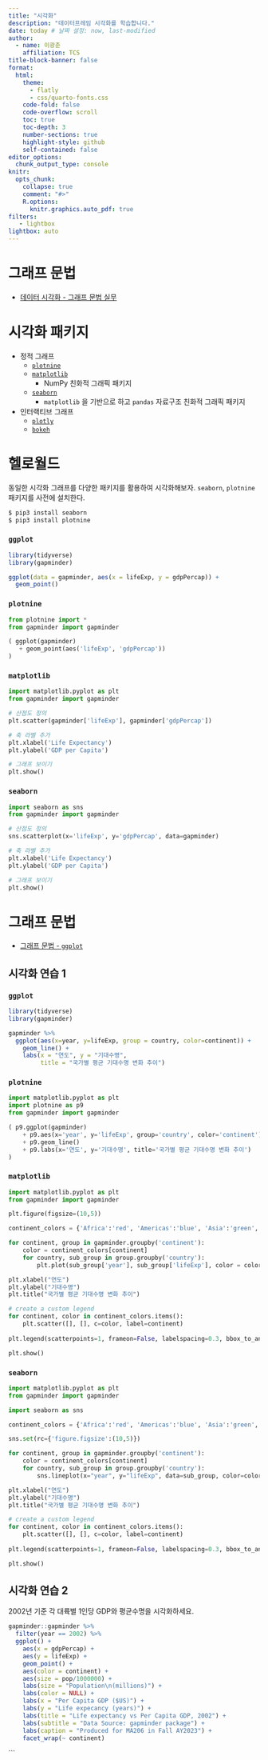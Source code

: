 ```yaml
---
title: "시각화"
description: "데이터프레임 시각화를 학습합니다."
date: today # 날짜 설정: now, last-modified
author:
  - name: 이광춘
    affiliation: TCS
title-block-banner: false
format:
  html:
    theme: 
      - flatly
      - css/quarto-fonts.css
    code-fold: false
    code-overflow: scroll
    toc: true
    toc-depth: 3
    number-sections: true
    highlight-style: github    
    self-contained: false
editor_options: 
  chunk_output_type: console
knitr:
  opts_chunk: 
    collapse: true
    comment: "#>" 
    R.options:
      knitr.graphics.auto_pdf: true  
filters:
   - lightbox
lightbox: auto      
---
```


# 그래프 문법

- [데이터 시각화 - 그래프 문법 실무](https://aispiration.com/viz/viz-ggplot2-practice.html)


# 시각화 패키지

- 정적 그래프
  - [`plotnine`](https://github.com/has2k1/plotnine)
  - [`matplotlib`](https://github.com/matplotlib/matplotlib)
    - NumPy 친화적 그래픽 패키지
  - [`seaborn`](https://github.com/mwaskom/seaborn)
    - `matplotlib` 을 기반으로 하고 `pandas` 자료구조 친화적 그래픽 패키지
- 인터랙티브 그래프    
  - [`plotly`](https://plotly.com/python/)
  - [`bokeh`](https://bokeh.org/)


# 헬로월드

동일한 시각화 그래프를 다양한 패키지를 활용하여 시각화해보자.
`seaborn`, `plotnine` 패키지를 사전에 설치한다.

```bash
$ pip3 install seaborn
$ pip3 install plotnine
```


::: {.panel-tabset}

### `ggplot`

```r
library(tidyverse)
library(gapminder)

ggplot(data = gapminder, aes(x = lifeExp, y = gdpPercap)) +
  geom_point()
```

### `plotnine`

```python
from plotnine import *
from gapminder import gapminder

( ggplot(gapminder)
   + geom_point(aes('lifeExp', 'gdpPercap'))
)
```

### `matplotlib`

```python
import matplotlib.pyplot as plt
from gapminder import gapminder

# 산점도 정의
plt.scatter(gapminder['lifeExp'], gapminder['gdpPercap'])

# 축 라벨 추가
plt.xlabel('Life Expectancy')
plt.ylabel('GDP per Capita')

# 그래프 보이기
plt.show()
```

### `seaborn`

```python
import seaborn as sns
from gapminder import gapminder

# 산점도 정의
sns.scatterplot(x='lifeExp', y='gdpPercap', data=gapminder)

# 축 라벨 추가
plt.xlabel('Life Expectancy')
plt.ylabel('GDP per Capita')

# 그래프 보이기
plt.show()
```

:::


# 그래프 문법

- [그래프 문법 - `ggplot`](https://aispiration.com/viz/viz-ggplot2-practice.html)

## 시각화 연습 1

::: {.panel-tabset}

### `ggplot`

```r
library(tidyverse)
library(gapminder)

gapminder %>% 
  ggplot(aes(x=year, y=lifeExp, group = country, color=continent)) +
    geom_line() +
    labs(x = "연도", y = "기대수명",
         title = "국가별 평균 기대수명 변화 추이")
```

### `plotnine`

```python
import matplotlib.pyplot as plt 
import plotnine as p9
from gapminder import gapminder

( p9.ggplot(gapminder)
    + p9.aes(x='year', y='lifeExp', group='country', color='continent')
    + p9.geom_line()
    + p9.labs(x='연도', y='기대수명', title='국가별 평균 기대수명 변화 추이') 
)

```

### `matplotlib`

```python
import matplotlib.pyplot as plt
from gapminder import gapminder

plt.figure(figsize=(10,5))

continent_colors = {'Africa':'red', 'Americas':'blue', 'Asia':'green', 'Europe':'black', 'Oceania':'purple'}

for continent, group in gapminder.groupby('continent'):
    color = continent_colors[continent]
    for country, sub_group in group.groupby('country'):
        plt.plot(sub_group['year'], sub_group['lifeExp'], color = color)

plt.xlabel("연도")
plt.ylabel("기대수명")
plt.title("국가별 평균 기대수명 변화 추이")

# create a custom legend
for continent, color in continent_colors.items():
    plt.scatter([], [], c=color, label=continent)
    
plt.legend(scatterpoints=1, frameon=False, labelspacing=0.3, bbox_to_anchor=(1.1, 1), loc='upper right', bbox_transform=plt.gcf().transFigure)

plt.show()
```

### `seaborn`

```python
import matplotlib.pyplot as plt
from gapminder import gapminder

import seaborn as sns

continent_colors = {'Africa':'red', 'Americas':'blue', 'Asia':'green', 'Europe':'black', 'Oceania':'purple'}

sns.set(rc={'figure.figsize':(10,5)})

for continent, group in gapminder.groupby('continent'):
    color = continent_colors[continent]
    for country, sub_group in group.groupby('country'):
        sns.lineplot(x="year", y="lifeExp", data=sub_group, color=color)

plt.xlabel("연도")
plt.ylabel("기대수명")
plt.title("국가별 평균 기대수명 변화 추이")

# create a custom legend
for continent, color in continent_colors.items():
    plt.scatter([], [], c=color, label=continent)
    
plt.legend(scatterpoints=1, frameon=False, labelspacing=0.3, bbox_to_anchor=(1.1, 1), loc='upper right', bbox_transform=plt.gcf().transFigure)    

plt.show()

```


:::


## 시각화 연습 2


2002년 기준 각 대륙별 1인당 GDP와 평균수명을 시각화하세요.


```r
gapminder::gapminder %>% 
  filter(year == 2002) %>% 
  ggplot() + 
    aes(x = gdpPercap) + 
    aes(y = lifeExp) + 
    geom_point() + 
    aes(color = continent) + 
    aes(size = pop/1000000) + 
    labs(size = "Population\n(millions)") + 
    labs(color = NULL) + 
    labs(x = "Per Capita GDP ($US)") + 
    labs(y = "Life expecancy (years)") + 
    labs(title = "Life expectancy vs Per Capita GDP, 2002") + 
    labs(subtitle = "Data Source: gapminder package") + 
    labs(caption = "Produced for MA206 in Fall AY2023") + 
    facet_wrap(~ continent)
```
```
